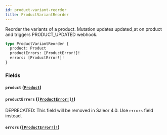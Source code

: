 ```yaml
---
id: product-variant-reorder
title: ProductVariantReorder
---
```


Reorder the variants of a product. Mutation updates updated_at on product and triggers PRODUCT_UPDATED webhook.

```graphql
type ProductVariantReorder {
  product: Product
  productErrors: [ProductError!]!
  errors: [ProductError!]!
}
```

### Fields

#### `product` ([`Product`](/docs/developer/api-reference/objects/product))

#### `productErrors` ([`[ProductError!]!`](/docs/developer/api-reference/objects/product-error))

<span class="badge badge--warning">DEPRECATED: This field will be removed in Saleor 4.0. Use `errors` field instead.</span>

#### `errors` ([`[ProductError!]!`](/docs/developer/api-reference/objects/product-error))
